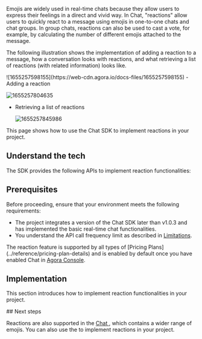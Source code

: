 
Emojis are widely used in real-time chats because they allow users to express their feelings in a direct and vivid way. In Chat, "reactions" allow users to quickly react to a message using emojis in one-to-one chats and chat groups. In group chats, reactions can also be used to cast a vote, for example, by calculating the number of different emojis attached to the message. 

The following illustration shows the implementation of adding a reaction to a message, how a conversation looks with reactions, and what retrieving a list of reactions (with related information) looks like.

<PlatformWrapper notAllowed="web">
![1655257598155](https://web-cdn.agora.io/docs-files/1655257598155)
</PlatformWrapper>

<PlatformWrapper platform="web">
- Adding a reaction

  ![1655257804635](https://web-cdn.agora.io/docs-files/1655257804635)
	
- Retrieving a list of reactions

  ![1655257845986](https://web-cdn.agora.io/docs-files/1655257845986)
</PlatformWrapper>

This page shows how to use the Chat SDK to implement reactions in your project.

## Understand the tech

The SDK provides the following APIs to implement reaction functionalities:

<Understand />

## Prerequisites

Before proceeding, ensure that your environment meets the following requirements:

- The project integrates a version of the Chat SDK later than v1.0.3 and has implemented the <Link to="../get-started/get-started-sdk">basic real-time chat functionalities</Link>.
- You understand the API call frequency limit as described in [Limitations](../reference/limitations).

<div class="alert info">The reaction feature is supported by all types of [Pricing Plans](../reference/pricing-plan-details) and is enabled by default once you have enabled Chat in <a href="https://console.agora.io/">Agora Console</a>.</div>

## Implementation

This section introduces how to implement reaction functionalities in your project.

<ProjectImplement />

<PlatformWrapper notAllowed="flutter">
<PlatformWrapper notAllowed="react-native">
<PlatformWrapper notAllowed="unity">
<PlatformWrapper notAllowed="windows">
## Next steps

Reactions are also supported in the [Chat <Vg k="UIK" />](../get-started/get-started-uikit), which contains a wider range of emojis. You can also use the <Vg k="UIK" /> to implement reactions in your project.
</PlatformWrapper>
</PlatformWrapper>
</PlatformWrapper>
</PlatformWrapper>